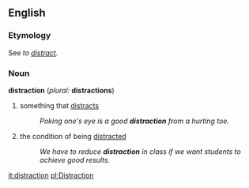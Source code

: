 ==English==
===Etymology===
See ''to [[distract]]''.
===Noun===
'''distraction''' (''plural:'' '''distractions''')
#something that [[distract]]s
#:''Poking one's eye is a good '''distraction''' from a hurting toe.''
#the condition of being [[distract]]ed
#:''We have to reduce '''distraction''' in class if we want students to achieve good results.''

[[it:distraction]]
[[pl:Distraction]]